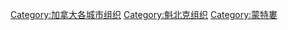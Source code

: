[[Category:加拿大各城市组织|Category:加拿大各城市组织]]
[[Category:魁北克组织|Category:魁北克组织]]
[[Category:蒙特婁|Category:蒙特婁]]